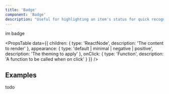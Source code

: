 ```yaml
---
title: 'Badge'
component: 'Badge'
description: "Useful for highlighting an item's status for quick recognition to the user."
---
```


<Badge>im badge</Badge>

<PropsTable
  data={{
    children: {
      type: 'ReactNode',
      description: 'The content to render'
    },
    appearance: {
      type: 'default | minimal | negative | positive',
      description: 'The theming to apply'
    },
    onClick: {
      type: 'Function',
      description: 'A function to be called when on click'
    }
  }}
/>

## Examples

todo
